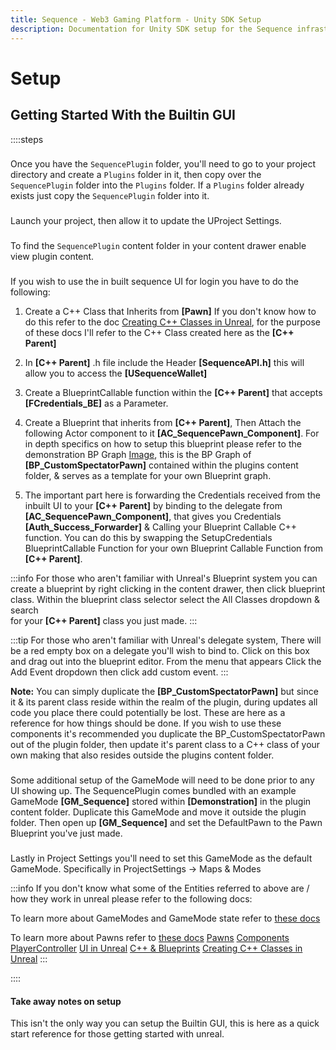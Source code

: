 ```yaml
---
title: Sequence - Web3 Gaming Platform - Unity SDK Setup
description: Documentation for Unity SDK setup for the Sequence infrastructure stack for web3 gaming.
---
```


# Setup

## Getting Started With the Builtin GUI

::::steps
###
Once you have the `SequencePlugin` folder, you'll need to go to your project directory and create a `Plugins` folder in it,
then copy over the `SequencePlugin` folder into the `Plugins` folder. If a `Plugins` folder already exists just copy the `SequencePlugin` folder into it.

###
Launch your project, then allow it to update the UProject Settings.

### 
To find the `SequencePlugin` content folder in your content drawer enable view plugin content.

###
If you wish to use the in built sequence UI for login you have to do the following:
   1. Create a C++ Class that Inherits from **[Pawn]** If you don't know how to do this refer to the doc [Creating C++ Classes in Unreal](https://dev.epicgames.com/documentation/en-us/unreal-engine/using-the-cplusplus-class-wizard-in-unreal-engine?application_version=5.2),
   for the purpose of these docs I'll refer to the C++ Class created here as the **[C++ Parent]**

   2. In **[C++ Parent]** .h file include the Header **[SequenceAPI.h]** this will allow you to access the **[USequenceWallet]**

   3. Create a BlueprintCallable function within the **[C++ Parent]** that accepts **[FCredentials_BE]** as a Parameter.

   4.  Create a Blueprint that inherits from **[C++ Parent]**, Then Attach the following Actor component to it **[AC_SequencePawn_Component]**. For in depth specifics on how to setup this blueprint
   please refer to the demonstration BP Graph [Image](ReadmeImages/Example_BP.PNG), this is the BP Graph of **[BP_CustomSpectatorPawn]** contained within the plugins content folder, & serves as a template for your
   own Blueprint graph.

   5. The important part here is forwarding the Credentials received from the inbuilt UI to your **[C++ Parent]** by binding to the delegate from **[AC_SequencePawn_Component]**,
   that gives you Credentials **[Auth_Success_Forwarder]** & Calling your Blueprint Callable C++ function.
   You can do this by swapping the SetupCredentials BlueprintCallable Function for your own Blueprint Callable Function from **[C++ Parent]**.

   :::info 
   For those who aren't familiar with Unreal's Blueprint system you can create a blueprint by right clicking in the content
   drawer, then click blueprint class. Within the blueprint class selector select the All Classes dropdown & search  
   for your **[C++ Parent]** class you just made.
   :::

   :::tip
   For those who aren't familiar with Unreal's delegate system, There will be a red empty box on a delegate you'll wish
   to bind to. Click on this box and drag out into the blueprint editor. From the menu that appears Click the Add Event dropdown
   then click add custom event.
   :::

**Note:** You can simply duplicate the **[BP_CustomSpectatorPawn]** but since it & its parent class reside within the realm of the plugin,
during updates all code you place there could potentially be lost. These are here as a reference for how things should be done. If you wish to use these components
it's recommended you duplicate the BP_CustomSpectatorPawn out of the plugin folder, then update it's parent class to a C++ class of your own making that also
resides outside the plugins content folder.

###
Some additional setup of the GameMode will need to be done prior to any UI showing up. The SequencePlugin comes bundled with an example
   GameMode **[GM_Sequence]** stored within **[Demonstration]** in the plugin content folder. Duplicate this GameMode and move it outside the plugin folder.
   Then open up **[GM_Sequence]** and set the DefaultPawn to the Pawn Blueprint you've just made.

###
Lastly in Project Settings you'll need to set this GameMode as the default GameMode. Specifically in ProjectSettings -> Maps & Modes

:::info
If you don't know what some of the Entities referred to above are / how they work in unreal please refer to the following docs:

To learn more about GameModes and GameMode state refer to [these docs](https://dev.epicgames.com/documentation/en-us/unreal-engine/game-mode-and-game-state-in-unreal-engine?application_version=5.2)

To learn more about Pawns refer to [these docs](https://dev.epicgames.com/documentation/en-us/unreal-engine/pawn-in-unreal-engine?application_version=5.2)
[Pawns](https://docs.unrealengine.com/4.27/en-US/InteractiveExperiences/Framework/Pawn/)
[Components](https://dev.epicgames.com/documentation/en-us/unreal-engine/components-in-unreal-engine?application_version=5.2)
[PlayerController](https://dev.epicgames.com/documentation/en-us/unreal-engine/player-controllers-in-unreal-engine?application_version=5.2)
[UI in Unreal](https://dev.epicgames.com/documentation/en-us/unreal-engine/creating-widgets-in-unreal-engine?application_version=5.2)
[C++ & Blueprints](https://dev.epicgames.com/documentation/en-us/unreal-engine/cpp-and-blueprints-example?application_version=5.2)
[Creating C++ Classes in Unreal](https://dev.epicgames.com/documentation/en-us/unreal-engine/using-the-cplusplus-class-wizard-in-unreal-engine?application_version=5.2)
:::

::::

#### Take away notes on setup
This isn't the only way you can setup the Builtin GUI, this is here as a quick start reference for those
getting started with unreal.

